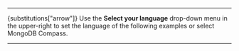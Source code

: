 
***

{substitutions["arrow"]} Use the **Select your language** drop-down menu in the
upper-right to set the language of the following examples or select
MongoDB Compass.

***

